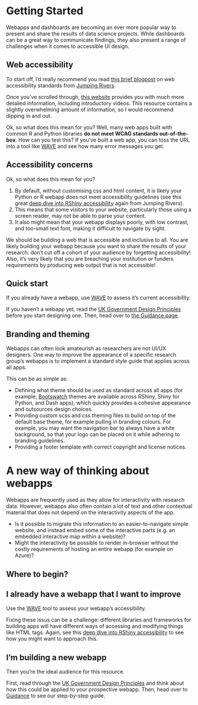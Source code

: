 # Getting Started

Webapps and dashboards are becoming an ever more popular way to present and share the results of data science projects. While dashboards can be a great way to communicate findings, they also present a range of challenges when it comes to accessible UI design.

## Web accessibility

To start off, I'd really recommend you read [this brief blogpost](https://www.jumpingrivers.com/blog/importance-accessibility-standards-shiny-web/) on web accessibility standards from [Jumping Rivers](https://www.jumpingrivers.com/blog).

Once you've scrolled through, [this website](https://www.w3.org/WAI/fundamentals/) provides you with much more detailed information, including introductory videos. This resource contains a slightly overwhelming amount of information, so I would recommend dipping in and out.

Ok, so what does this mean for you? Well, many web apps built with common R and Python libraries **do not meet WCAG standards out-of-the-box**. How can you test this? If you've built a web app, you can toss the URL into a tool like [WAVE](https://wave.webaim.org/) and see how many error messages you get.

## Accessibility concerns

Ok, so what does this mean for you?

1. By default, without customising css and html content, it is likely your Python or R webapp does not meet accessibility guidelines (see this great [deep dive into RShiny accessibility](https://www.jumpingrivers.com/blog/accessible-shiny-standards-wcag/) again from Jumping Rivers).
2. This means that some visitors to your website, particularly those using a screen reader, may not be able to parse your content.
3. It also might mean that your webapp displays poorly, with low contrast, and too-small text font, making it difficult to navigate by sight.

We should be building a web that is accessible and inclusive to all. You are likely building your webapp because you want to share the results of your research: don't cut off a cohort of your audience by forgetting accessibility! Also, it's very likely that you are breaching your institution or funders requirements by producing web output that is not accessible!

::: {.column-margin}

## Quick start

If you already have a webapp, use [WAVE](https://wave.webaim.org/)
to assess it's current accessibility. 

If you haven't a webapp yet, read the [UK Government Design Principles](https://www.gov.uk/guidance/government-design-principles)
before you start designing one. Then, head over to  [the Guidance page](using-quarto.qmd).

:::

## Branding and theming

Webapps can often look amateurish as researchers are not UI/UX designers. One way to improve the appearance of a specific research group's webapps is to implement a standard style guide that applies across all apps.

This can be as simple as:

- Defining what theme should be used as standard across all apps (for example, [Bootswatch](https://bootswatch.com/) themes are available across RShiny, Shiny for Python, and Dash apps), which quickly provides a cohesive appearance and outsources design choices.
- Providing custom scss and css theming files to build on top of the default base theme, for example pulling in branding colours. For example, you may want the navigation bar to always have a white background, so that your logo can be placed on it while adhering to branding guidelines.
- Providing a footer template with correct copyright and license notices.

# A new way of thinking about webapps

Webapps are frequently used as they allow for interactivity with research data. However, webapps also often contain a lot of text and other contextual material that does not depend on the interactivity aspects of the app.

- Is it possible to migrate this information to an easier-to-navigate simple website, and instead embed some of the interactive parts (e.g. an embedded interactive map within a website)?
- Might the interactivity be possible to render in-browser without the costly requirements of hosting an entire webapp (for example on Azure)?

## Where to begin?

::: {.callout-note collapse="true"}
## I already have a webapp that I want to improve

Use the [WAVE](https://wave.webaim.org/) tool to assess your webapp's accessibility.

Fixing these issus can be a challenge: different libraries and frameworks for building apps will have different ways of accessing and modifying things like HTML tags. Again, see this [deep dive into RShiny accessibility](https://www.jumpingrivers.com/blog/accessible-shiny-standards-wcag/) to see how you might want to approach this.

:::

::: {.callout-note collapse="true"}
## I'm building a new webapp

Then you're the ideal audience for this resource.

First, read through the [UK Government Design Principles](https://www.gov.uk/guidance/government-design-principles) and think about how this could be applied to your prospective webapp. Then, head over to [Guidance](using-quarto.qmd) to see our step-by-step guide.
:::

